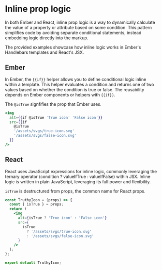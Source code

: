 # Inline prop logic

In both Ember and React, inline prop logic is a way to dynamically calculate the value of a property or attribute based on some condition. This pattern simplifies code by avoiding separate conditional statements, instead embedding logic directly into the markup.

The provided examples showcase how inline logic works in Ember's Handlebars templates and React's JSX.

## Ember 

In Ember, the `{{if}}` helper allows you to define conditional logic inline within a template. This helper evaluates a condition and returns one of two values based on whether the condition is true or false. The reusability depends on Ember components or helpers with `{{if}}`.

The `@isTrue` signfifies the prop that Ember uses.

```hbs
<img
  alt={{if @isTrue 'True icon' 'False icon'}}
  src={{if
    @isTrue
    '/assets/svgs/true-icon.svg'
    '/assets/svgs/false-icon.svg'
  }}
/>
```

## React

React uses JavaScript expressions for inline logic, commonly leveraging the ternary operator (condition ? valueIfTrue : valueIfFalse) within JSX. Inline logic is written in plain JavaScript, leveraging its full power and flexibility.

`isTrue` is destructured from props, the common name for React props.


```jsx
const TruthyIcon = (props) => {
  const { isTrue } = props;
  return (
    <img
      alt={isTrue ? 'True icon' : 'False icon'}
      src={
        isTrue
          ? '/assets/svgs/true-icon.svg'
          : '/assets/svgs/false-icon.svg'
      }
    />
  );
};

export default TruthyIcon;
```